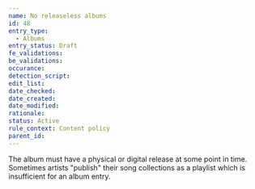 ```yaml
---
name: No releaseless albums
id: 48
entry_type:
  - Albums
entry_status: Draft
fe_validations:
be_validations:
occurance:
detection_script:
edit_list:
date_checked:
date_created:
date_modified:
rationale:
status: Active
rule_context: Content policy
parent_id:
---
```

The album must have a physical or digital release at some point in time. Sometimes artists "publish" their song collections as a playlist which is insufficient for an album entry.